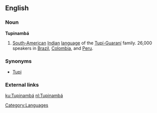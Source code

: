 ==English==

===Noun===
'''Tupinambá'''

#[[South American|South-American]] [[Indian]] [[language]] of the [[w:Tupí-Guaraní|Tupí-Guaraní]] family. 26,000 speakers in [[w:Brazil|Brazil]], [[w:Colombia|Colombia]], and [[w:Peru|Peru]].

===Synonyms===
*[[Tupi]]

===External links===
{{ethnologue|code=tpn}}

[[Category:Languages]]

[[ku:Tupinambá]]
[[nl:Tupinambá]]